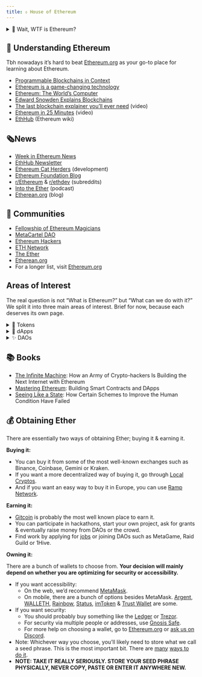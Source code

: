 ```yaml
---
title: ⬨ House of Ethereum
---
```

<details>
<summary>🤔 Wait, WTF is Ethereum?</summary>
<br />
I won’t be going into merkle trees, hashes, mining & how it all fits to make up the blockchain because there are plenty of existing materials explaining this. What I want to do here is give a high level overview on the importance of this technology.

One of the main breakthroughs that Bitcoin made was to enable scarcity in the digital realm. Whereas previously, anything digital could just be copied & pasted - bitcoin couldn't.

Combined with the fact that it has no admin that can just decide to mint more coins outside the prescribed rules of the game, seize your funds or alter the history; it made bitcoin the first global currency that isn’t issued by any nation state.

But, you know, it's still just a currency. You can send it, you can receive it, but that’s about it. Then along came a young wizard named Vitalik, thinking something like: “We should take this blockchain thing & allow people to program it to do anything.”

Now we have what is basically an admin-less database, able to run any arbitrary function. This allows us to build a data infrastructure layer that isn’t controlled by any centralized entity. These so-called smart-contracts allow you to enter agreements & exchange value with strangers, resting assured they can’t screw you over.

Do you see how powerful this is?

The [inability to make databases talk to each other](https://media.consensys.net/programmable-blockchains-in-context-ethereum-s-future-cd8451eb421e) enabled centralized middlemen such as Visa to sweep in, monopolize and start taking something like 1.5% off each transaction for being the global settlement layer between bank accounts; Paypal did the same for the online realm.

These were necessary evils; no longer necessary. Running on Ethereum, services of the future will not only be interoperable but composable. Imagine talking to your friends, ordering a new laptop & investing; all through a single interface.

You will often hear us refer to this whole space as Web3 - the next era of the internet. While the Web2 era was dominated by huge centralized service providers such as Amazon, Facebook & Uber, the promise of [Web3](http://blockchainhub.net/web3-decentralized-web/) is an internet of decentralized peer-to-peer protocols, platforms & applications; tokenized & in the hands of their users.

"Ethereum is a game-changing technology." - Virgil Griffith

### To recap:

-   There are no administrators in the Ethereum network.
-   The ledger contains a full history of all the changes that ever happened.
-   This allows us to have a source of truth we can be sure hasn’t been tampered with.
-   This single database that can’t be hijacked or coerced allows people who don’t trust each other to exchange value and build decentralized, interoperable applications & organizations.

</details>


## 🧐 Understanding Ethereum
Tbh nowadays it’s hard to beat [Ethereum.org](http://ethereum.org) as your go-to place for learning about Ethereum.

-   [Programmable Blockchains in Context](https://media.consensys.net/programmable-blockchains-in-context-ethereum-s-future-cd8451eb421e)
-   [Ethereum is a game-changing technology](https://medium.com/@virgilgr/ethereum-is-game-changing-technology-literally-d67e01a01cf8)
-   [Ethereum: The World’s Computer](https://www.abra.com/resources/worlds-computer/)
-   [Edward Snowden Explains Blockchains](https://www.aclu.org/blog/privacy-technology/internet-privacy/edward-snowden-explains-blockchain-his-lawyer-and-rest-us)
-   [The last blockchain explainer you’ll ever need](https://www.youtube.com/watch?v=OgcBkARJybg) (video)
-   [Ethereum in 25 Minutes](https://www.youtube.com/watch?v=66SaEDzlmP4) (video)
-   [EthHub](https://docs.ethhub.io/) (Ethereum wiki)
    

## 🗞️News

-   [Week in Ethereum News](https://weekinethereumnews.com/)
-   [EthHub Newsletter](https://ethhub.substack.com/)
-   [Ethereum Cat Herders](https://www.ethereumcatherders.com/) (development)
-   [Ethereum Foundation Blog](https://blog.ethereum.org/)
-   [r/Ethereum](https://www.reddit.com/r/ethereum/) & [r/ethdev](https://www.reddit.com/r/ethdev/) (subreddits)
-   [Into the Ether](https://podcast.ethhub.io/) (podcast)
-   [Etherean.org](http://etherean.org) (blog)
    

## 👥 Communities

-   [Fellowship of Ethereum Magicians](https://ethereum-magicians.org/)
-   [MetaCartel DAO](http://metacartel.org/)
-   [Ethereum Hackers](https://ethglobal.co/discord)
-   [ETH Network](https://t.co/lEsWeGZO3j?amp=1)
-   [The Ether](https://theether.io/)
-   [Etherean.org](http://etherean.org)
-   For a longer list, visit [Ethereum.org](https://ethereum.org/en/community/)
    

## Areas of Interest

The real question is not “What is Ethereum?” but “What can we do with it?” We split it into three main areas of interest. Brief for now, because each deserves its own page.

<details>
<summary>🔘 Tokens</summary>
Tokens on Ethereum allow anyone to start their own cryptocurrency, except currencies are like, the least exciting possibility. Tokens can represent your stake in an organization, any physical or digital resource or an asset, like a house or a rare collectible.
</details>

<details>
<summary>📱 dApps</summary>
dApps are decentralized applications running on Ethereum. They are basically collections of interlocking smart contracts used to deliver a product or a service that, at least in theory, doesn’t require you to trust the company behind it, and cannot be shut down or hacked.
</details>

<details>
<summary>✨ DAOs</summary>
DAOs (decentralized autonomous organizations), are organizations running on Ethereum. The tooling around them is still crude & mainly allows management of decentralized treasuries through voting. [Full post on DAOs here](https://wiki.metagame.wtf/docs/great-houses/house-of-daos).
</details>

## 📚 Books

-   [The Infinite Machine](https://www.harpercollins.com/products/the-infinite-machine-camila-russo?variant=32123333836834): How an Army of Crypto-hackers Is Building the Next Internet with Ethereum
-   [Mastering Ethereum](https://www.goodreads.com/book/show/42815383-mastering-ethereum): Building Smart Contracts and DApps
- [Seeing Like a State](https://www.goodreads.com/book/show/20186.Seeing_Like_a_State): How Certain Schemes to Improve the Human Condition Have Failed
## 💰 Obtaining Ether

There are essentially two ways of obtaining Ether; buying it & earning it.

**Buying it:**
    
-   You can buy it from some of the most well-known exchanges such as Binance, Coinbase, Gemini or Kraken.
-   If you want a more decentralized way of buying it, go through [Local Cryptos](https://localcryptos.com/).
-   And if you want an easy way to buy it in Europe, you can use [Ramp Network](https://ramp.network/).
    

**Earning it:**

-   [Gitcoin](http://gitcoin.co/) is probably the most well known place to earn it.
-   You can participate in hackathons, start your own project, ask for grants & eventually raise money from DAOs or the crowd.
-   Find work by applying for [jobs](https://cryptocurrencyjobs.co/ethereum/) or joining DAOs such as MetaGame, Raid Guild or 1Hive.
    

**Owning it:**
    
There are a bunch of wallets to choose from. **Your decision will mainly depend on whether you are optimizing for security or accessibility.**
-   If you want accessibility:
	-   On the web, we’d recommend [MetaMask](https://metamask.io/).
	-   On mobile, there are a bunch of options besides MetaMask. [Argent](https://www.argent.xyz/), [WALLETH](https://walleth.org/), [Rainbow](https://rainbow.me/), [Status](https://status.im/), [imToken](https://token.im/) & [Trust Wallet](https://trustwallet.com/) are some.
-   If you want security:
	- You should probably buy something like the [Ledger](https://www.ledger.com/) or [Trezor](https://trezor.io/).
	-   For security via multiple people or addresses, use [Gnosis Safe](https://gnosis-safe.io).
	-   For more help on choosing a wallet, go to [Ethereum.org](https://ethereum.org/en/wallets/find-wallet/) or [ask us on Discord](https://discord.gg/6JFXC9T).
-   Note: Whichever way you choose, you’ll likely need to store what we call a seed phrase. This is the most important bit. There are [many](https://www.google.com/search?client=firefox-b-d&q=storing+your+seed+phrase)  [ways to do it](https://blog.trezor.io/https-blog-trezor-io-keep-your-seed-phrase-away-from-lions-edcc105457a0).
-   **NOTE: TAKE IT REALLY SERIOUSLY. STORE YOUR SEED PHRASE PHYSICALLY, NEVER COPY, PASTE OR ENTER IT ANYWHERE NEW.**
